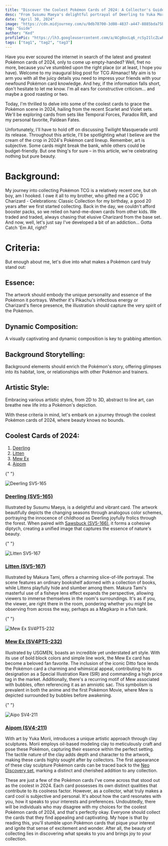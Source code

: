 ```yaml
---
title: "Discover the Coolest Pokémon Cards of 2024: A Collector's Guide"
desc: "From Susumu Maeya's delightful portrayal of Deerling to Yuka Morii's innovative clay sculptures of Aipom, discover a diverse array of artistic techniques that breathe life into your favorite Pokémon. With exclusive insights and personal anecdotes, we'll guide you through the must-have cards that define 2024's Pokémon TCG landscape."
date: "April 30, 2024"
image: "https://cdn.midjourney.com/u/0db78700-3d08-4837-a447-8885bda75b26/857fcee7531dbce1a3e59c72dd7e271e602e975b446571a8b38c994a3ed12d3e.png"
tag: "Guide"
author: "Ked"
profilePic: "https://lh3.googleusercontent.com/a/ACg8ocLq6_rcSy21lcZLwhJ5zmVBIlMZ43Oa8b-gniXCLDS5x5s=s576-c-no"
tags: ["tag1", "tag2", "tag3"]
---
```


Have you ever scoured the internet in search of the latest and greatest Pokémon cards of 2024, only to come up empty-handed? Well, fret no more, because you've stumbled upon the right place (or at least, I hope you have).
Welcome to my inaugural blog post for TCG Almanac! My aim is to arm you with all the juicy details you need to impress your friends with your newfound Pokémon card knowledge. And hey, if the information falls short, don't hesitate to let me know. I'm all ears for constructive criticism... and maybe a good roasting or two.

Today, I'm thrilled to delve into some of the coolest cards to grace the Pokémon scene in 2024, hailing from the recent Scarlet and Violet sets. We'll be exploring cards from sets like Temporal Forces, Paradox Rift, and my personal favorite, Paldean Fates.

Unfortunately, I'll have to hold off on discussing Twilight Masquerade until its release.
Throughout this article, I'll be spotlighting what I believe are the cream of the crop in 2024's Pokémon card lineup. Remember, art is subjective. Some cards might break the bank, while others could be budget-friendly. But one thing's for sure – in this article, we're celebrating nothing but pure beauty.

# Background:

My journey into collecting Pokémon TCG is a relatively recent one, but oh boy, am I hooked. I owe it all to my brother, who gifted me a CGC 9 Charizard - Celebrations: Classic Collection for my birthday, a good 20 years after we first started collecting. Back in the day, we couldn't afford booster packs, so we relied on hand-me-down cards from other kids. We traded and traded, always chasing that elusive Charizard from the base set. And now, well, let's just say I've developed a bit of an addiction... Gotta Catch 'Em All, right?

# Criteria:

But enough about me, let's dive into what makes a Pokémon card truly stand out:

## Essence:

The artwork should embody the unique personality and essence of the Pokémon it portrays. Whether it's Pikachu's infectious energy or Charizard's fierce presence, the illustration should capture the very spirit of the Pokémon.

## Dynamic Composition:

A visually captivating and dynamic composition is key to grabbing attention.

## Background Storytelling:

Background elements should enrich the Pokémon's story, offering glimpses into its habitat, lore, or relationships with other Pokémon and trainers.

## Artistic Style:

Embracing various artistic styles, from 2D to 3D, abstract to line art, can breathe new life into a Pokémon's depiction.

With these criteria in mind, let's embark on a journey through the coolest Pokémon cards of 2024, where beauty knows no bounds.

## Coolest Cards of 2024:

1. [Deerling](#deerling)
2. [Litten](#litten)
3. [Mew Ex](#mew-ex)
4. [Aipom](#aipom)

{" "}

<a name="deerling"></a>![Deerling SV5-165](https://tcgalmanac.com/_next/image?url=https%3A%2F%2Fimages.pokemontcg.io%2Fsv5%2F165_hires.png&w=1080&q=75)

### <a href="https://tcgalmanac.com/PokeCard/sv5-165" target="_blank">Deerling (SV5-165)</a>

Illustrated by Susumu Maeya, is a delightful and vibrant card. The artwork beautifully depicts the changing seasons through analogous color schemes, portraying the innocence of childhood as Deerling joyfully frolics through the forest. When paired with <a href="https://tcgalmanac.com/PokeCard/sv5-166" target="_blank">Sawsbuck (SV5-166)</a>, it forms a cohesive diptych, creating a unified image that captures the essence of nature's beauty.

{" "}

<a name="litten"></a>![Litten SV5-167](https://tcgalmanac.com/_next/image?url=https%3A%2F%2Fimages.pokemontcg.io%2Fsv5%2F167_hires.png&w=1080&q=75)

### <a href="https://tcgalmanac.com/PokeCard/sv5-167" target="_blank">Litten (SV5-167)</a>

Illustrated by Makura Tami, offers a charming slice-of-life portrayal. The scene features an ordinary bookshelf adorned with a collection of books, while Littens playfully hide and slumber among them. Makura Tami's masterful use of a fisheye lens effect expands the perspective, allowing viewers to immerse themselves in the room's surroundings. It's as if you, the viewer, are right there in the room, pondering whether you might be observing from across the way, perhaps as a Magikarp in a fish tank.

{" "}

<a name="mew-ex"></a>![Mew Ex SV4PT5-232](https://tcgalmanac.com/_next/image?url=https%3A%2F%2Fimages.pokemontcg.io%2Fsv4pt5%2F232_hires.png&w=1080&q=75)

### <a href="https://tcgalmanac.com/PokeCard/sv4pt5-232" target="_blank">Mew Ex (SV4PT5-232)</a>

Illustrated by USGMEN, boasts an incredible yet understated art style. With its use of bold block colors and simple line work, the Mew Ex card has become a beloved fan favorite. The inclusion of the iconic Ditto face lends the Pokémon card a charming and whimsical appeal, contributing to its designation as a Special Illustration Rare (SIR) and commanding a high price tag in the market. Additionally, there's a recurring motif of Mew associated with bubbles, often referencing it as an amniotic sac. This symbolism is prevalent in both the anime and the first Pokémon Movie, where Mew is depicted surrounded by bubbles before awakening.

{" "}

<a name="aipom"></a>![Aipo SV4-211](https://tcgalmanac.com/_next/image?url=https%3A%2F%2Fimages.pokemontcg.io%2Fsv4%2F211_hires.png&w=1080&q=75)

### <a href="https://tcgalmanac.com/PokeCard/sv4-211" target="_blank">Aipom (SV4-211)</a>

With art by Yuka Morii, introduces a unique artistic approach through clay sculptures. Morii employs oil-based modeling clay to meticulously craft and pose these Pokémon, capturing their essence within the perfect setting. The tactile nature of the clay adds depth and character to the artwork, making these cards highly sought after by collectors. The first appearance of these clay sculpture Pokémon cards can be traced back to the <a href="https://tcgalmanac.com/PokeSet/neo2" target="_blank">Neo Discovery set</a>, marking a distinct and cherished addition to any collection.

These are just a few of the Pokémon cards I've come across that stood out as the coolest in 2024. Each card possesses its own distinct qualities that contribute to its coolness factor. However, as a collector, what truly makes a card cool is subjective and personal. It's about how the card resonates with you, how it speaks to your interests and preferences.
Undoubtedly, there will be individuals who may disagree with my choices for the coolest Pokémon cards of 2024, and that's perfectly okay. Everyone should collect the cards that they find appealing and captivating.
My hope is that by reading this, you'll stumble upon Pokémon cards that pique your interest and ignite that sense of excitement and wonder. After all, the beauty of collecting lies in discovering what speaks to you and brings joy to your collection.
